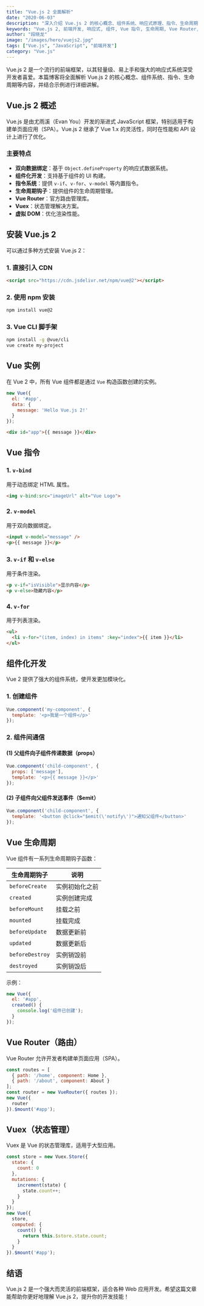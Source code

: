 ```yaml
---
title: "Vue.js 2 全面解析"
date: "2020-06-03"
description: "深入介绍 Vue.js 2 的核心概念、组件系统、响应式原理、指令、生命周期等，并提供大量示例。"
keywords: "Vue.js 2, 前端开发, 响应式, 组件, Vue 指令, 生命周期, Vue Router, Vuex"
author: "段晓龙"
image: "/images/hero/vuejs2.jpg"
tags: ["Vue.js", "JavaScript", "前端开发"]
category: "Vue.js"
---
```


Vue.js 2 是一个流行的前端框架，以其轻量级、易上手和强大的响应式系统深受开发者喜爱。本篇博客将全面解析 Vue.js 2 的核心概念、组件系统、指令、生命周期等内容，并结合示例进行详细讲解。

## Vue.js 2 概述

Vue.js 是由尤雨溪（Evan You）开发的渐进式 JavaScript 框架，特别适用于构建单页面应用（SPA）。Vue.js 2 继承了 Vue 1.x 的灵活性，同时在性能和 API 设计上进行了优化。

### 主要特点
- **双向数据绑定**：基于 `Object.defineProperty` 的响应式数据系统。
- **组件化开发**：支持基于组件的 UI 构建。
- **指令系统**：提供 `v-if`、`v-for`、`v-model` 等内置指令。
- **生命周期钩子**：提供组件的生命周期管理。
- **Vue Router**：官方路由管理库。
- **Vuex**：状态管理解决方案。
- **虚拟 DOM**：优化渲染性能。

## 安装 Vue.js 2

可以通过多种方式安装 Vue.js 2：

### 1. 直接引入 CDN
```html
<script src="https://cdn.jsdelivr.net/npm/vue@2"></script>
```

### 2. 使用 npm 安装
```sh
npm install vue@2
```

### 3. Vue CLI 脚手架
```sh
npm install -g @vue/cli
vue create my-project
```

## Vue 实例

在 Vue 2 中，所有 Vue 组件都是通过 `Vue` 构造函数创建的实例。

```javascript
new Vue({
  el: '#app',
  data: {
    message: 'Hello Vue.js 2!'
  }
});
```

```html
<div id="app">{{ message }}</div>
```

## Vue 指令

### 1. `v-bind`
用于动态绑定 HTML 属性。
```html
<img v-bind:src="imageUrl" alt="Vue Logo">
```

### 2. `v-model`
用于双向数据绑定。
```html
<input v-model="message" />
<p>{{ message }}</p>
```

### 3. `v-if` 和 `v-else`
用于条件渲染。
```html
<p v-if="isVisible">显示内容</p>
<p v-else>隐藏内容</p>
```

### 4. `v-for`
用于列表渲染。
```html
<ul>
  <li v-for="(item, index) in items" :key="index">{{ item }}</li>
</ul>
```

## 组件化开发

Vue 2 提供了强大的组件系统，使开发更加模块化。

### 1. 创建组件
```javascript
Vue.component('my-component', {
  template: '<p>我是一个组件</p>'
});
```

### 2. 组件间通信
#### (1) 父组件向子组件传递数据（props）
```javascript
Vue.component('child-component', {
  props: ['message'],
  template: '<p>{{ message }}</p>'
});
```

#### (2) 子组件向父组件发送事件（$emit）
```javascript
Vue.component('child-component', {
  template: '<button @click="$emit(\'notify\')">通知父组件</button>'
});
```

## Vue 生命周期

Vue 组件有一系列生命周期钩子函数：

| 生命周期钩子 | 说明 |
|-------------|------|
| `beforeCreate` | 实例初始化之前 |
| `created` | 实例创建完成 |
| `beforeMount` | 挂载之前 |
| `mounted` | 挂载完成 |
| `beforeUpdate` | 数据更新前 |
| `updated` | 数据更新后 |
| `beforeDestroy` | 实例销毁前 |
| `destroyed` | 实例销毁后 |

示例：
```javascript
new Vue({
  el: '#app',
  created() {
    console.log('组件已创建');
  }
});
```

## Vue Router（路由）

Vue Router 允许开发者构建单页面应用（SPA）。

```javascript
const routes = [
  { path: '/home', component: Home },
  { path: '/about', component: About }
];
const router = new VueRouter({ routes });
new Vue({
  router
}).$mount('#app');
```

## Vuex（状态管理）

Vuex 是 Vue 的状态管理库，适用于大型应用。

```javascript
const store = new Vuex.Store({
  state: {
    count: 0
  },
  mutations: {
    increment(state) {
      state.count++;
    }
  }
});
new Vue({
  store,
  computed: {
    count() {
      return this.$store.state.count;
    }
  }
}).$mount('#app');
```

## 结语

Vue.js 2 是一个强大而灵活的前端框架，适合各种 Web 应用开发。希望这篇文章能帮助你更好地理解 Vue.js 2，提升你的开发技能！
